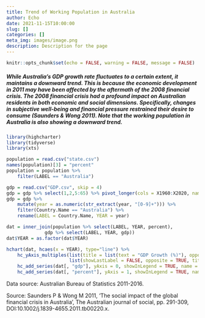 ```yaml
---
title: Trend of Working Population in Australia
author: Echo
date: 2021-11-15T10:00:00
slug: []
categories: []
meta_img: images/image.png
description: Description for the page
---
```



```r
knitr::opts_chunk$set(echo = FALSE, warning = FALSE, message = FALSE)
```

##### While Australia's GDP growth rate fluctuates to a certain extent, it maintains a downward trend. This is because the economic development in 2011 may have been affected by the aftermath of the 2008 financial crisis. The 2008 financial crisis had a profound impact on Australian residents in both economic and social dimensions. Specifically, changes in subjective well-being and financial pressure restrained their desire to consume (Saunders & Wong 2011). Note that the working population in Australia is also showing a downward trend. 

```r
library(highcharter) 
library(tidyverse)
library(xts)

population = read.csv("state.csv")
names(population)[3] = "percent"
population = population %>% 
    filter(LABEL == "Australia")

gdp = read.csv("GDP.csv", skip = 4)
gdp = gdp %>% select(1,2,5:65) %>% pivot_longer(cols = X1960:X2020, names_to='year', values_to='gdp')
gdp = gdp %>% 
    mutate(year = as.numeric(str_extract(year, "[0-9]+"))) %>% 
    filter(Country.Name == "Australia") %>% 
    rename(LABEL = Country.Name, YEAR = year)
```

```r
dat = inner_join(population %>% select(LABEL, YEAR, percent),
              gdp %>% select(LABEL, YEAR, gdp))
dat$YEAR = as.factor(dat$YEAR)
```

```r
hchart(dat, hcaes(x = YEAR), type="line") %>%
    hc_yAxis_multiples(list(title = list(text = "GDP Growth (%)"), opposite = FALSE),
                       list(showLastLabel = FALSE, opposite = TRUE, title = list(text = "Working population (%)"))) %>% 
    hc_add_series(dat[, "gdp"], yAxis = 0, showInLegend = TRUE, name = "GDP Growth (%)") %>% 
    hc_add_series(dat[, "percent"], yAxis = 1, showInLegend = TRUE, name = "Working population (%)")
```


<div class="alert alert-light" role="alert" style="width:100%">
Data source: Australian Bureau of Statistics 2011-2016.

Source: Saunders P & Wong M 2011, ‘The social impact of the global financial crisis in Australia’, The Australian journal of social, pp. 291-309, DOI:10.1002/j.1839-4655.2011.tb00220.x.
</div>